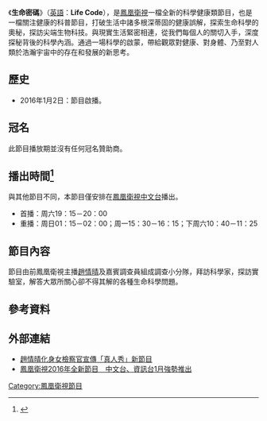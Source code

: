 {{original research|time=2015-09-12T07:02:18+00:00}}
{{In-progress_tvshow|生命密碼}}
{{UTC+8}}
{{電視節目資訊框
| 名稱      = 生命密碼<br>Life Code
| 圖片      = 
| 圖说      = 
| 類型      = 科學健康類
| 原創      = [[鳳凰衛視|鳳凰衛視]]
| 主持      = [[趙情晴|趙情晴]]
| 國家      = {{HK}}
| 語言      = [[普通話|普通話]]
| 字幕      = [[繁體中文|繁體中文]]
| 集數      = 
| 每集長度  = 40分鐘（含廣告）
| 製作公司  = [[鳳凰衛視|鳳凰衛視]]
| 電視網    = [[鳳凰衛視中文台|鳳凰衛視中文台]]
| 視頻制式  = [[HDTV|HDTV]]
| 播出國家  = {{HK}}
| 開始      = 2016年1月2日
| 結束      = 2017年12月30日
| 前作      = 《[[健康新概念|健康新概念]]》
| 續作      = 
| 相關節目  = 《[[醫Apps最強|醫Apps最強]]》
| 官方網站  = 
}}

《'''生命密碼'''》（[[英語|英語]]：'''Life Code'''），是[[鳳凰衛視|鳳凰衛視]]一檔全新的科學健康類節目，也是一檔關注健康的科普節目，打破生活中諸多根深蒂固的健康誤解，探索生命科學的奧秘，探訪尖端生物科技。與現實生活緊密相連，從我們每個人的關切入手，深度探秘背後的科學內涵。通過一場科學的啟蒙，帶給觀眾對健康、對身體、乃至對人類於浩瀚宇宙中的存在和發展的新思考。

==歷史==
* 2016年1月2日：節目啟播。

==冠名==
此節目播放期並沒有任何冠名贊助商。

==播出時間<ref>{{Cite web |url=http://phtv.ifeng.com/epg/ |title=節目單 |access-date=2016-01-01 |archive-date=2013-07-14 |archive-url=https://web.archive.org/web/20130714052031/http://phtv.ifeng.com/epg/ |dead-url=no }}</ref>==
與其他節目不同，本節目僅安排在[[鳳凰衛視中文台|鳳凰衛視中文台]]播出。
* 首播：周六19：15－20：00
* 重播：周日01：15－02：00；周一15：30－16：15；下周六10：40－11：25

==節目內容==
節目由前鳳凰衛視主播[[趙情晴|趙情晴]]及嘉賓調查員組成調查小分隊，拜訪科學家，探訪實驗室，解答大眾所關心卻不得其解的各種生命科學問題。
<!--
==每期節目主要播出內容列表==
-->
==參考資料==
{{Reflist}}

==外部連結==
*[http://phtv.ifeng.com/a/20151221/41527055_0.shtml 趙情晴化身女檢察官宣傳「真人秀」新節目] {{Wayback|url=http://phtv.ifeng.com/a/20151221/41527055_0.shtml |date=20170627104234 }}
*[http://phtv.ifeng.com/a/20151230/41532181_0.shtml 鳳凰衛視2016年全新節目　中文台、資訊台1月強勢推出] {{Wayback|url=http://phtv.ifeng.com/a/20151230/41532181_0.shtml |date=20160308071245 }}

[[Category:鳳凰衛視節目|Category:鳳凰衛視節目]]
